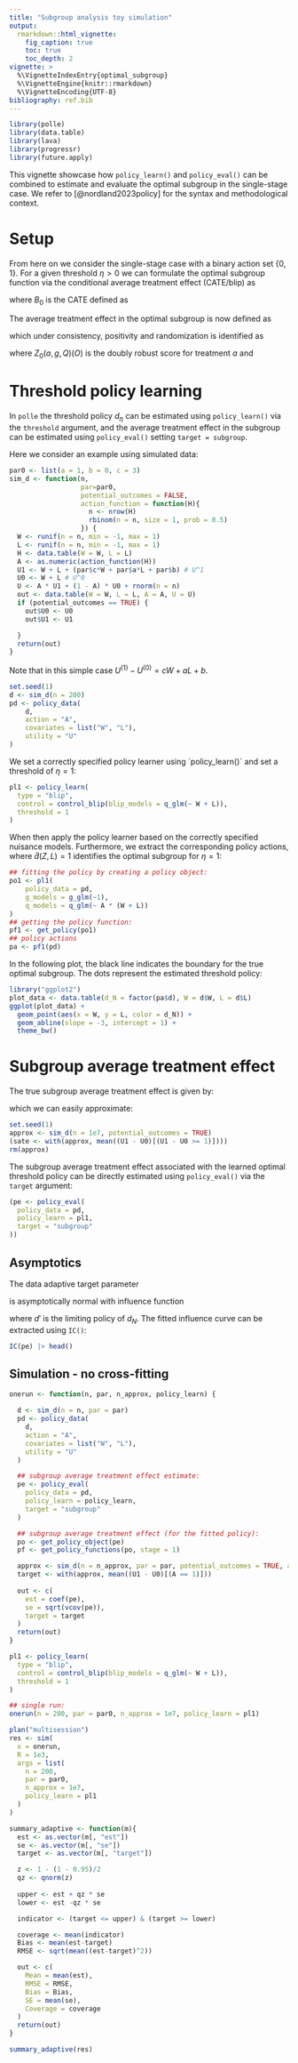 ```yaml
---
title: "Subgroup analysis toy simulation"
output:
  rmarkdown::html_vignette:
    fig_caption: true
    toc: true    
    toc_depth: 2
vignette: >
  %\VignetteIndexEntry{optimal_subgroup}
  %\VignetteEngine{knitr::rmarkdown}
  %\VignetteEncoding{UTF-8}
bibliography: ref.bib  
---
```


```r
library(polle)
library(data.table)
library(lava)
library(progressr)
library(future.apply)
```

This vignette showcase how `policy_learn()` and `policy_eval()` can be
combined to estimate and evaluate the optimal subgroup in the single-stage
case. We refer to [@nordland2023policy] for the syntax and methodological context.

# Setup

From here on we consider the single-stage case with a binary action set
$\{0,1\}$. For a given threshold $\eta > 0$ we can formulate the optimal subgroup
function via the conditional average treatment effect (CATE/blip) as

\begin{align*}
d^\eta_0(v)_ = I\{B_0(v) > \eta\},
\end{align*}
where $B_0$ is the CATE defined as
\begin{align*}
E\left[U^{(1)} - U^{(0)} \big | V = v \right].
\end{align*}

The average treatment effect in the optimal subgroup is now defined as
\begin{align*}
E\left[U^{(1)} - U^{(0)} \big | d^\eta_0(V) = 1 \right],
\end{align*}

which under consistency, positivity and randomization is identified as

\begin{align*}
E\left[Z_0(1,g,Q)(O) - Z_0(0,g,Q)(O) \big | d^\eta_0(V) = 1 \right],
\end{align*}

where $Z_0(a,g,Q)(O)$ is the doubly robust score for treatment $a$ and

\begin{align*}
d^\eta_0(v) &= I\{B_0(v) > \eta\}\\
B_0(v) &= E\left[Z_0(1,g,Q)(O) - Z_0(0,g,Q)(O) \big | V = v \right]
\end{align*}


# Threshold policy learning

In `polle` the threshold policy $d_\eta$ can be estimated using `policy_learn()`
via the `threshold` argument, and the average treatment effect in the subgroup
can be estimated using `policy_eval()` setting `target = subgroup`.

Here we consider an example using simulated data:

```r
par0 <- list(a = 1, b = 0, c = 3)
sim_d <- function(n,
                  par=par0,
                  potential_outcomes = FALSE,
                  action_function = function(H){
                    n <- nrow(H)
                    rbinom(n = n, size = 1, prob = 0.5)
                  }) {
  W <- runif(n = n, min = -1, max = 1)
  L <- runif(n = n, min = -1, max = 1)
  H <- data.table(W = W, L = L)
  A <- as.numeric(action_function(H))
  U1 <- W + L + (par$c*W + par$a*L + par$b) # U^1
  U0 <- W + L # U^0
  U <- A * U1 + (1 - A) * U0 + rnorm(n = n)
  out <- data.table(W = W, L = L, A = A, U = U)
  if (potential_outcomes == TRUE) {
    out$U0 <- U0
    out$U1 <- U1

  }
  return(out)
}
```

Note that in this simple case $U^{(1)} - U^{(0)} = cW + aL + b$.

```r
set.seed(1)
d <- sim_d(n = 200)
pd <- policy_data(
    d,
    action = "A",
    covariates = list("W", "L"),
    utility = "U"
)
```

We set a correctly specified policy learner using ´policy_learn()´ and set
a threshold of $\eta = 1$:

```r
pl1 <- policy_learn(
  type = "blip",
  control = control_blip(blip_models = q_glm(~ W + L)),
  threshold = 1
)
```

When then apply the policy learner based on the correctly
specified nuisance models. Furthermore, we extract
the corresponding policy actions, where $\hat d(Z,L) = 1$
identifies the optimal subgroup for $\eta = 1$:

```r
## fitting the policy by creating a policy object:
po1 <- pl1(
    policy_data = pd,
    g_models = g_glm(~1),
    q_models = q_glm(~ A * (W + L))
)
## getting the policy function:
pf1 <- get_policy(po1)
## policy actions
pa <- pf1(pd)
```

In the following plot, the black line indicates the boundary
for the true optimal subgroup. The dots represent the
estimated threshold policy:

```r
library("ggplot2")
plot_data <- data.table(d_N = factor(pa$d), W = d$W, L = d$L)
ggplot(plot_data) +
  geom_point(aes(x = W, y = L, color = d_N)) +
  geom_abline(slope = -3, intercept = 1) +
  theme_bw()
```

# Subgroup average treatment effect

The true subgroup average treatment effect is given by:

\begin{align*}
E[cW + aL + b | cW + aL + b \geq \eta ],
\end{align*}

which we can easily approximate:

```r
set.seed(1)
approx <- sim_d(n = 1e7, potential_outcomes = TRUE)
(sate <- with(approx, mean((U1 - U0)[(U1 - U0 >= 1)])))
rm(approx)
```

The subgroup average treatment effect associated with the learned optimal threshold policy
can be directly estimated using `policy_eval()` via the `target` argument:

```r
(pe <- policy_eval(
  policy_data = pd,
  policy_learn = pl1,
  target = "subgroup"
))
```

## Asymptotics

The data adaptive target parameter

\begin{align*}
E[U^{(1)} - U^{(0)}| d_N(V) = 1] = E[Z_0(1,g,Q)(O) - Z_0(0,g,Q)(O)| d_N(V) = 1]
\end{align*}

is asymptotically normal with influence function

\begin{align*}
\frac{1}{P(d'(\cdot) = 1)} I\{d'(\cdot) = 1\}\left\{Z(1,g,Q)(O) - Z(0,g,Q)(O) - E[Z(1,g,Q)(O) - Z(0,g,Q)(O) | d'(\cdot) = 1]\right\},
\end{align*}

where $d'$ is the limiting policy of $d_N$. The fitted influence curve can be extracted using `IC()`:

```r
IC(pe) |> head()
```

## Simulation - no cross-fitting

```r
onerun <- function(n, par, n_approx, policy_learn) {

  d <- sim_d(n = n, par = par)
  pd <- policy_data(
    d,
    action = "A",
    covariates = list("W", "L"),
    utility = "U"
  )

  ## subgroup average treatment effect estimate:
  pe <- policy_eval(
    policy_data = pd,
    policy_learn = policy_learn,
    target = "subgroup"
  )

  ## subgroup average treatment effect (for the fitted policy):
  po <- get_policy_object(pe)
  pf <- get_policy_functions(po, stage = 1)

  approx <- sim_d(n = n_approx, par = par, potential_outcomes = TRUE, action_function = pf)
  target <- with(approx, mean((U1 - U0)[(A == 1)]))
  
  out <- c(
    est = coef(pe),
    se = sqrt(vcov(pe)),
    target = target
  )
  return(out)
}
```

```r
pl1 <- policy_learn(
  type = "blip",
  control = control_blip(blip_models = q_glm(~ W + L)),
  threshold = 1
)
```

```r
## single run:
onerun(n = 200, par = par0, n_approx = 1e7, policy_learn = pl1)
```

```r
plan("multisession")
res <- sim(
  x = onerun,
  R = 1e3,
  args = list(
    n = 200,
    par = par0,
    n_approx = 1e7,
    policy_learn = pl1
  )
)
```

```r
summary_adaptive <- function(m){
  est <- as.vector(m[, "est"])
  se <- as.vector(m[, "se"])
  target <- as.vector(m[, "target"])

  z <- 1 - (1 - 0.95)/2
  qz <- qnorm(z)
  
  upper <- est + qz * se
  lower <- est -qz * se

  indicator <- (target <= upper) & (target >= lower)

  coverage <- mean(indicator)
  Bias <- mean(est-target)
  RMSE <- sqrt(mean((est-target)^2))

  out <- c(
    Mean = mean(est),
    RMSE = RMSE,
    Bias = Bias,
    SE = mean(se),
    Coverage = coverage
  )
  return(out)
}
```

```r
summary_adaptive(res)
```
